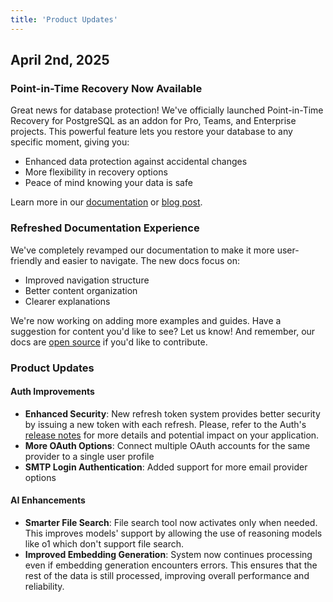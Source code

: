 ```yaml
---
title: 'Product Updates'
---
```


## April 2nd, 2025

### Point-in-Time Recovery Now Available

Great news for database protection! We've officially launched Point-in-Time Recovery for PostgreSQL as an addon for Pro, Teams, and Enterprise projects. This powerful feature lets you restore your database to any specific moment, giving you:

- Enhanced data protection against accidental changes
- More flexibility in recovery options
- Peace of mind knowing your data is safe

Learn more in our [documentation](https://docs.nhost.io/products/database/backups#point-in-time-recovery) or [blog post](https://nhost.io/blog/point-in-time-recovery).

### Refreshed Documentation Experience

We've completely revamped our documentation to make it more user-friendly and easier to navigate. The new docs focus on:

- Improved navigation structure
- Better content organization
- Clearer explanations

We're now working on adding more examples and guides. Have a suggestion for content you'd like to see? Let us know! And remember, our docs are [open source](https://github.com/nhost/nhost/tree/main/docs) if you'd like to contribute.

### Product Updates

#### Auth Improvements

- **Enhanced Security**: New refresh token system provides better security by issuing a new token with each refresh. Please, refer to the Auth's [release notes](https://github.com/nhost/hasura-auth/releases/tag/v0.38.0) for more details and potential impact on your application.
- **More OAuth Options**: Connect multiple OAuth accounts for the same provider to a single user profile
- **SMTP Login Authentication**: Added support for more email provider options

#### AI Enhancements

- **Smarter File Search**: File search tool now activates only when needed. This improves models' support by allowing the use of reasoning models like o1 which don't support file search.
- **Improved Embedding Generation**: System now continues processing even if embedding generation encounters errors. This ensures that the rest of the data is still processed, improving overall performance and reliability.
